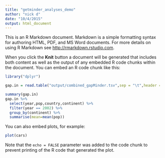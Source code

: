 ```yaml
---
title: "getminder_analyses_demo"
author: "nick d"
date: "10/4/2015"
output: html_document
---
```


This is an R Markdown document. Markdown is a simple formatting syntax for authoring HTML, PDF, and MS Word documents. For more details on using R Markdown see <http://rmarkdown.rstudio.com>.

When you click the **Knit** button a document will be generated that includes both content as well as the output of any embedded R code chunks within the document. You can embed an R code chunk like this:

```r

library("dplyr")
```


```r
gap.in = read.table("output/combined_gapMinder.tsv",sep = "\t",header = TRUE)

summary(gap.in)
gap.in %>% 
  select(year,pop,country,continent) %>%
  filter(year == 2002) %>%
  group_by(continent) %>%
  summarise(mean=mean(pop))
```

You can also embed plots, for example:

```r
plot(cars)
```

Note that the `echo = FALSE` parameter was added to the code chunk to prevent printing of the R code that generated the plot.
